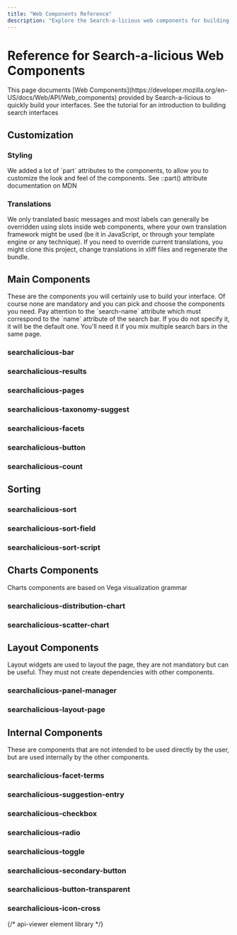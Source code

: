 ```yaml
---
title: "Web Components Reference"
description: "Explore the Search-a-licious web components for building search interfaces. This reference covers main components, customization options for styling and translations, sorting functionalities, chart components, layout helpers, and internal components for advanced use."
---
```



# Reference for Search-a-licious Web Components

<Callout type="info">
This page documents [Web Components](https://developer.mozilla.org/en-US/docs/Web/API/Web_components) provided by Search-a-licious to quickly build your interfaces.
</Callout>

<Card title="Tutorial Introduction" href="/docs/Search-a-licious/users/tutorial#building-a-search-interface">
See the tutorial for an introduction to building search interfaces
</Card>

## Customization

### Styling

<Callout type="info">
We added a lot of `part` attributes to the components, to allow you to customize the look and feel of the components.
</Callout>

<Card title="CSS ::part() Documentation" href="https://developer.mozilla.org/en-US/docs/Web/CSS/::part">
See ::part() attribute documentation on MDN
</Card>

### Translations

<Callout>
We only translated basic messages and most labels can generally be overridden using slots inside web components, where your own translation framework might be used (be it in JavaScript, or through your template engine or any technique).
</Callout>

<Callout type="warning">
If you need to override current translations, you might clone this project, change translations in xliff files and regenerate the bundle.
</Callout>

## Main Components

<Callout>
These are the components you will certainly use to build your interface. Of course none are mandatory and you can pick and choose the components you need.
</Callout>

<Callout type="info">
Pay attention to the `search-name` attribute which must correspond to the `name` attribute of the search bar. If you do not specify it, it will be the default one. You'll need it if you mix multiple search bars in the same page.
</Callout>

### searchalicious-bar

<api-viewer src="./dist/custom-elements.json" only="searchalicious-bar"></api-viewer>

### searchalicious-results
<api-viewer src="./dist/custom-elements.json" only="searchalicious-results"></api-viewer>

### searchalicious-pages

<api-viewer src="./dist/custom-elements.json" only="searchalicious-pages"></api-viewer>

### searchalicious-taxonomy-suggest

<api-viewer src="./dist/custom-elements.json" only="searchalicious-suggest"></api-viewer>

### searchalicious-facets

<api-viewer src="./dist/custom-elements.json" only="searchalicious-facets"></api-viewer>

### searchalicious-button

<api-viewer src="./dist/custom-elements.json" only="searchalicious-button"></api-viewer>

### searchalicious-count

<api-viewer src="./dist/custom-elements.json" only="searchalicious-count"></api-viewer>

## Sorting

### searchalicious-sort

<api-viewer src="./dist/custom-elements.json" only="searchalicious-sort"></api-viewer>

### searchalicious-sort-field

<api-viewer src="./dist/custom-elements.json" only="searchalicious-sort-field"></api-viewer>

### searchalicious-sort-script

<api-viewer src="./dist/custom-elements.json" only="searchalicious-sort-script"></api-viewer>


## Charts Components

<Card title="Vega Visualization" href="https://vega.github.io/">
Charts components are based on Vega visualization grammar
</Card>

### searchalicious-distribution-chart

<api-viewer src="./dist/custom-elements.json" only="searchalicious-distribution-chart"></api-viewer>


### searchalicious-scatter-chart

<api-viewer src="./dist/custom-elements.json" only="searchalicious-scatter-chart"></api-viewer>


## Layout Components

<Callout>
Layout widgets are used to layout the page, they are not mandatory but can be useful. They must not create dependencies with other components.
</Callout>

### searchalicious-panel-manager

<api-viewer src="./dist/custom-elements.json" only="searchalicious-panel-manager"></api-viewer>

### searchalicious-layout-page

<api-viewer src="./dist/custom-elements.json" only="searchalicious-layout-page"></api-viewer>


## Internal Components

<Callout type="warning">
These are components that are not intended to be used directly by the user, but are used internally by the other components.
</Callout>

### searchalicious-facet-terms

<api-viewer src="./dist/custom-elements.json" only="searchalicious-facet-terms"></api-viewer>

### searchalicious-suggestion-entry

<api-viewer src="./dist/custom-elements.json" only="searchalicious-suggestion-entry"></api-viewer>

### searchalicious-checkbox

<api-viewer src="./dist/custom-elements.json" only="searchalicious-checkbox"></api-viewer>

### searchalicious-radio

<api-viewer src="./dist/custom-elements.json" only="searchalicious-radio"></api-viewer>

### searchalicious-toggle

<api-viewer src="./dist/custom-elements.json" only="searchalicious-toggle"></api-viewer>

### searchalicious-secondary-button

<api-viewer src="./dist/custom-elements.json" only="searchalicious-secondary-button"></api-viewer>

### searchalicious-button-transparent

<api-viewer src="./dist/custom-elements.json" only="searchalicious-button-transparent"></api-viewer>

### searchalicious-icon-cross

<api-viewer src="./dist/custom-elements.json" only="searchalicious-icon-cross"></api-viewer>


{/* api-viewer element library */}
<script type="module" src="https://jspm.dev/api-viewer-element"></script>
